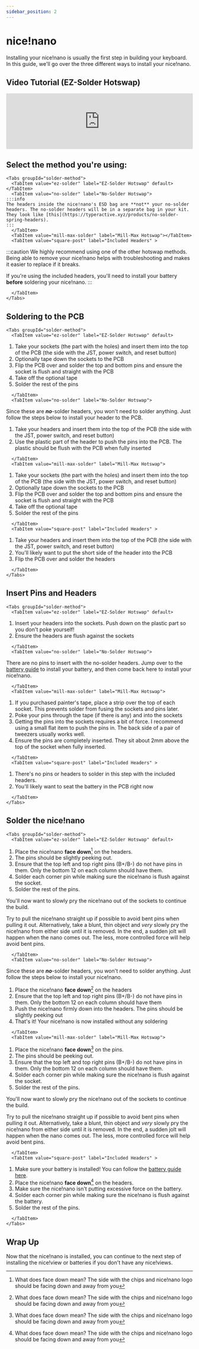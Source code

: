```yaml
---
sidebar_position: 2
---
```



# nice!nano

Installing your nice!nano is usually the first step in building your keyboard. In this guide, we'll go over the three different ways to install your nice!nano.

## Video Tutorial (EZ-Solder Hotswap)

<iframe style={{maxWidth: "640px", aspectRatio: "16/9"}} width="100%" height="auto" src="https://www.youtube.com/embed/-H9ObTrR53o" title="YouTube video player" frameborder="0" allow="accelerometer; autoplay; clipboard-write; encrypted-media; gyroscope; picture-in-picture; web-share" allowfullscreen></iframe>

## Select the method you're using:

```mdx-code-block
<Tabs groupId="solder-method">
  <TabItem value="ez-solder" label="EZ-Solder Hotswap" default></TabItem>
  <TabItem value="no-solder" label="No-Solder Hotswap">
:::info
The headers inside the nice!nano's ESD bag are **not** your no-solder headers. The no-solder headers will be in a separate bag in your kit. They look like [this](https://typeractive.xyz/products/no-solder-spring-headers).
:::
  </TabItem>
  <TabItem value="mill-max-solder" label="Mill-Max Hotswap"></TabItem>
  <TabItem value="square-post" label="Included Headers" >
```
:::caution
We highly recommend using one of the other hotswap methods. Being able to remove your nice!nano helps with troubleshooting and makes it easier to replace if it breaks. 

If you're using the included headers, you'll need to install your battery **before** soldering your nice!nano.
:::
```mdx-code-block
  </TabItem>
</Tabs>
```

## Soldering to the PCB

```mdx-code-block
<Tabs groupId="solder-method">
  <TabItem value="ez-solder" label="EZ-Solder Hotswap" default>
```
  1. Take your sockets (the part with the holes) and insert them into the top of the PCB (the side with the JST, power switch, and reset button)
  2. Optionally tape down the sockets to the PCB
  3. Flip the PCB over and solder the top and bottom pins and ensure the socket is flush and straight with the PCB
  4. Take off the optional tape
  5. Solder the rest of the pins
```mdx-code-block
  </TabItem>
  <TabItem value="no-solder" label="No-Solder Hotswap">
```
Since these are ***no***-solder headers, you won't need to solder anything. Just follow the steps below to install your header to the PCB.
  1. Take your headers and insert them into the top of the PCB (the side with the JST, power switch, and reset button)
  2. Use the plastic part of the header to push the pins into the PCB. The plastic should be flush with the PCB when fully inserted
```mdx-code-block
  </TabItem>
  <TabItem value="mill-max-solder" label="Mill-Max Hotswap">
```
  1. Take your sockets (the part with the holes) and insert them into the top of the PCB (the side with the JST, power switch, and reset button)
  2. Optionally tape down the sockets to the PCB
  3. Flip the PCB over and solder the top and bottom pins and ensure the socket is flush and straight with the PCB
  4. Take off the optional tape
  5. Solder the rest of the pins
```mdx-code-block
  </TabItem>
  <TabItem value="square-post" label="Included Headers" >
```
  1. Take your headers and insert them into the top of the PCB (the side with the JST, power switch, and reset button)
  2. You'll likely want to put the short side of the header into the PCB
  4. Flip the PCB over and solder the headers
```mdx-code-block
  </TabItem>
</Tabs>
```

## Insert Pins and Headers

```mdx-code-block
<Tabs groupId="solder-method">
  <TabItem value="ez-solder" label="EZ-Solder Hotswap" default>
```
  1. Insert your headers into the sockets. Push down on the plastic part so you don't poke yourself!
  2. Ensure the headers are flush against the sockets
```mdx-code-block
  </TabItem>
  <TabItem value="no-solder" label="No-Solder Hotswap">
```
There are no pins to insert with the no-solder headers. Jump over to the [battery guide](./batteries) to install your battery, and then come back here to install your nice!nano.
```mdx-code-block
  </TabItem>
  <TabItem value="mill-max-solder" label="Mill-Max Hotswap">
```
  1. If you purchased painter's tape, place a strip over the top of each socket. This prevents solder from fusing the sockets and pins later.
  2. Poke your pins through the tape (if there is any) and into the sockets
  3. Getting the pins into the sockets requires a bit of force. I recommend using a small flat item to push the pins in. The back side of a pair of tweezers usually works well.
  4. Ensure the pins are completely inserted. They sit about 2mm above the top of the socket when fully inserted.
```mdx-code-block
  </TabItem>
  <TabItem value="square-post" label="Included Headers" >
```
  1. There's no pins or headers to solder in this step with the included headers.
  2. You'll likely want to seat the battery in the PCB right now
```mdx-code-block
  </TabItem>
</Tabs>
```

## Solder the nice!nano

```mdx-code-block
<Tabs groupId="solder-method">
  <TabItem value="ez-solder" label="EZ-Solder Hotswap" default>
```
  1. Place the nice!nano **face down**[^1] on the headers.
  2. The pins should be slightly peeking out. 
  3. Ensure that the top left and top right pins (B+/B-) do not have pins in them. Only the bottom 12 on each column should have them.
  4. Solder each corner pin while making sure the nice!nano is flush against the socket.
  5. Solder the rest of the pins.
  
You'll now want to slowly pry the nice!nano out of the sockets to continue the build.

Try to pull the nice!nano straight up if possible to avoid bent pins when pulling it out. Alternatively, take a blunt, thin object and *very* slowly pry the nice!nano from either side until it is removed. In the end, a sudden jolt will happen when the nano comes out. The less, more controlled force will help avoid bent pins.
```mdx-code-block
  </TabItem>
  <TabItem value="no-solder" label="No-Solder Hotswap">
```
Since these are ***no***-solder headers, you won't need to solder anything. Just follow the steps below to install your nice!nano.

  1. Place the nice!nano **face down**[^1] on the headers
  2. Ensure that the top left and top right pins (B+/B-) do not have pins in them. Only the bottom 12 on each column should have them
  3. Push the nice!nano firmly down into the headers. The pins should be slightly peeking out
  4. That's it! Your nice!nano is now installed without any soldering
```mdx-code-block
  </TabItem>
  <TabItem value="mill-max-solder" label="Mill-Max Hotswap">
```
  1. Place the nice!nano **face down**[^1] on the pins.
  2. The pins should be peeking out. 
  3. Ensure that the top left and top right pins (B+/B-) do not have pins in them. Only the bottom 12 on each column should have them.
  4. Solder each corner pin while making sure the nice!nano is flush against the socket.
  5. Solder the rest of the pins.
  
You'll now want to slowly pry the nice!nano out of the sockets to continue the build.

Try to pull the nice!nano straight up if possible to avoid bent pins when pulling it out. Alternatively, take a blunt, thin object and *very* slowly pry the nice!nano from either side until it is removed. In the end, a sudden jolt will happen when the nano comes out. The less, more controlled force will help avoid bent pins.
```mdx-code-block
  </TabItem>
  <TabItem value="square-post" label="Included Headers" >
```
  1. Make sure your battery is installed! You can follow the [battery guide here](./batteries).
  2. Place the nice!nano **face down**[^1] on the headers.
  3. Make sure the nice!nano isn't putting excessive force on the battery.
  4. Solder each corner pin while making sure the nice!nano is flush against the battery.
  5. Solder the rest of the pins.
```mdx-code-block
  </TabItem>
</Tabs>
```

## Wrap Up

Now that the nice!nano is installed, you can continue to the next step of installing the nice!view or batteries if you don't have any nice!views.

[^1]: What does face down mean? The side with the chips and nice!nano logo should be facing down and away from you

